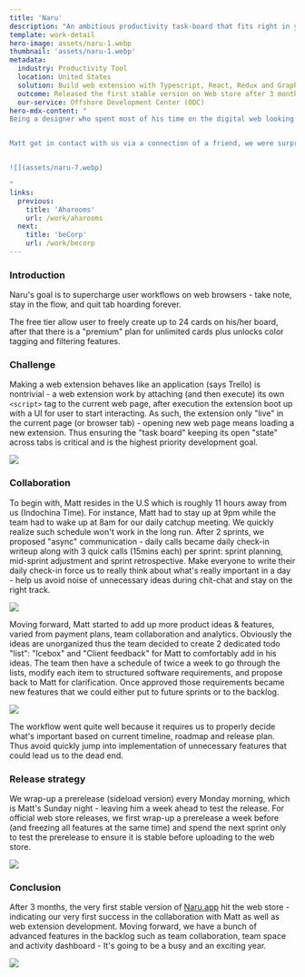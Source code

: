 ```yaml
---
title: 'Naru'
description: "An ambitious productivity task-board that fits right in your browser"
template: work-detail
hero-image: assets/naru-1.webp
thumbnail: 'assets/naru-1.webp'
metadata:
  industry: Productivity Tool
  location: United States
  solution: Build web extension with Typescript, React, Redux and GraphQL
  outcome: Released the first stable version on Web store after 3 months
  our-service: Offshore Development Center (ODC)
hero-mdx-content: "
Being a designer who spent most of his time on the digital web looking for inspiration and digital trends, Matt hopes for a productivity tool that could lend well with his browsing habit. While endlessly looking for the one that works, he realize there are people who's in need of such a tool to improve their browser-based workflow. Motivated, he quickly draft out an idea for a browser-focused productivity tool.


Matt got in contact with us via a connection of a friend, we were surprised by the opportunity he provide: a web extension for works management. Web extension is an area we explored but never had an opportunity to develop as a real product. We see the potential of his idea and wanted to help bringing it to market, part of which was our curiousness whether a web extension could become a viable type of product.


![](assets/naru-7.webp)

"
links:
  previous:
    title: 'Aharooms'
    url: /work/aharooms
  next:
    title: 'beCorp'
    url: /work/becorp
---
```


### Introduction

Naru's goal is to supercharge user workflows on web browsers - take note, stay in the flow, and quit tab hoarding forever.

The free tier allow user to freely create up to 24 cards on his/her board, after that there is a "premium" plan for unlimited cards plus unlocks color tagging and filtering features.

### Challenge

Making a web extension behaves like an application (says Trello) is nontrivial - a web extension work by attaching (and then execute) its own `<script>` tag to the current web page, after execution the extension boot up with a UI for user to start interacting. As such, the extension only "live" in the current page (or browser tab) - opening new web page means loading a new extension. Thus ensuring the "task board" keeping its open "state" across tabs is critical and is the highest priority development goal.

![](assets/naru-3.webp)

### Collaboration

To begin with, Matt resides in the U.S which is roughly 11 hours away from us (Indochina Time). For instance, Matt had to stay up at 9pm while the team had to wake up at 8am for our daily catchup meeting. We quickly realize such schedule won't work in the long run. After 2 sprints, we proposed "async" communication - daily calls became daily check-in writeup along with 3 quick calls (15mins each) per sprint: sprint planning, mid-sprint adjustment and sprint retrospective. Make everyone to write their daily check-in force us to really think about what's really important in a day - help us avoid noise of unnecessary ideas during chit-chat and stay on the right track.

![](assets/naru-4.webp)

Moving forward, Matt started to add up more product ideas & features, varied from payment plans, team collaboration and analytics. Obviously the ideas are unorganized thus the team decided to create 2 dedicated todo "list": "Icebox" and "Client feedback" for Matt to comfortably add in his ideas. The team then have a schedule of twice a week to go through the lists, modify each item to structured software requirements, and propose back to Matt for clarification. Once approved those requirements became new features that we could either put to future sprints or to the backlog.

![](assets/naru-5.webp)

The workflow went quite well because it requires us to properly decide what's important based on current timeline, roadmap and release plan. Thus avoid quickly jump into implementation of unnecessary features that could lead us to the dead end.

### Release strategy

We wrap-up a prerelease (sideload version) every Monday morning, which is Matt's Sunday night - leaving him a week ahead to test the release. For official web store releases, we first wrap-up a prerelease a week before (and freezing all features at the same time) and spend the next sprint only to test the prerelease to ensure it is stable before uploading to the web store.

![](assets/naru-6.webp)

### Conclusion

After 3 months, the very first stable version of [Naru.app](https://naru.app/) hit the web store - indicating our very first success in the collaboration with Matt as well as web extension development. Moving forward, we have a bunch of advanced features in the backlog such as team collaboration, team space and activity dashboard - It's going to be a busy and an exciting year.

![](assets/naru-2.webp)

